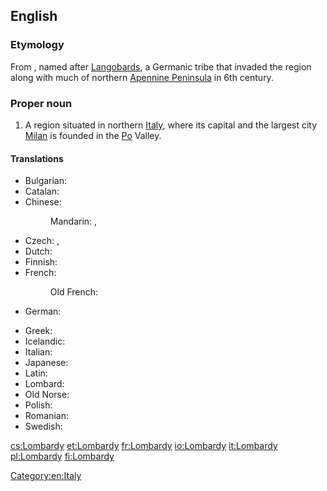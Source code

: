 ==English==
{{wikipedia}}

===Etymology===
From {{etyl|la|en}} {{term|Langobardia|lang=la}}, named after [[Langobard|Langobards]], a Germanic tribe that invaded the region along with much of northern [[Apennine Peninsula]] in 6th century.

===Proper noun===
{{en-proper noun}}

# A region situated in northern [[Italy]], where its capital and the largest city [[Milan]] is founded in the [[Po]] Valley.

====Translations====
{{trans-top|region in northern Italy}}
* Bulgarian: {{t|bg|Ломбардия|sc=Cyrl}}
* Catalan: {{t-|ca|Llombardia|f}}
* Chinese: 
*: Mandarin: {{t|cmn|倫巴第|sc=Hani}}, {{t|cmn|伦巴第|tr=Lúnbādì|sc=Hani}}
* Czech: {{t-|cs|Lombardie|f}}, {{t-|cs|Lombardsko|n}}
* Dutch: {{t|nl|Lombardije|n}}
* Finnish: {{t+|fi|Lombardia}}
* French: {{t+|fr|Lombardie|f}}
*: Old French: {{tø|fro|Lonbardie}}
* German: {{t+|de|Lombardei|f}}
{{trans-mid}}
* Greek: {{t-|el|Λομβαρδία|f|tr=Lomvardía|sc=Grek}}
* Icelandic: {{t-|is|Langbarðaland|n}}
* Italian: {{t+|it|Lombardia|f}}
* Japanese: {{t|ja|ロンバルディア|sc=Jpan}}
* Latin: {{t-|la|Langobardia}}
* Lombard: {{tø|lmo|Lumbardia}}
* Old Norse: {{tø|non|Lumbarðaland|n}}
* Polish: {{t+|pl|Lombardia|f}}
* Romanian: {{t-|ro|Lombardia|f}}
* Swedish: {{t-|sv|Lombardiet}}
{{trans-bottom}}

[[Category:en:Italy]]

[[cs:Lombardy]]
[[et:Lombardy]]
[[fr:Lombardy]]
[[io:Lombardy]]
[[it:Lombardy]]
[[pl:Lombardy]]
[[fi:Lombardy]]